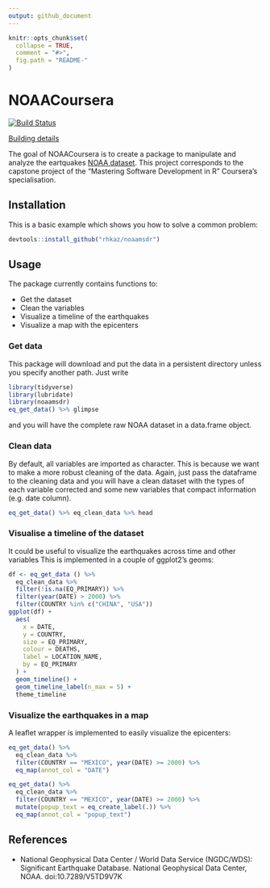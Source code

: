 ```yaml
---
output: github_document
---
```


```r
knitr::opts_chunk$set(
  collapse = TRUE,
  comment = "#>",
  fig.path = "README-"
)
```

# NOAACoursera

[![Build Status](https://travis-ci.org/rhkaz/noaamsdr.svg?branch=master)](https://travis-ci.org/rhkaz/noaamsdr) 

[Building details](https://travis-ci.org/rhkaz/noaamsdr)

The goal of NOAACoursera is to create a package to manipulate and analyze the
eartquakes [NOAA dataset](NOAA). This project corresponds to the capstone project of the 
"Mastering Software Development in R" Coursera's specialisation.

## Installation

This is a basic example which shows you how to solve a common problem:

```r
devtools::install_github("rhkaz/noaamsdr")
```

## Usage

The package currently contains functions to:

- Get the dataset
- Clean the variables
- Visualize a timeline of the earthquakes
- Visualize a map with the epicenters

### Get data
This package will download and put the data in a persistent directory unless you
specify another path. Just write 

```r
library(tidyverse)
library(lubridate)
library(noaamsdr)
eq_get_data() %>% glimpse
```

and you will have the complete raw NOAA dataset in a data.frame object.

### Clean data
By default, all variables are imported as character. This is because we want to
make a more robust cleaning of the data. Again, just pass the dataframe to 
the cleaning data and you will have a clean dataset with the types of each variable
corrected and some new variables that compact information (e.g. date column).

```r
eq_get_data() %>% eq_clean_data %>% head
```


### Visualise a timeline of the dataset
It could be useful to visualize the earthquakes across time and other variables
This is implemented in a couple of ggplot2's geoms: 

```r
df <- eq_get_data () %>%
  eq_clean_data %>%
  filter(!is.na(EQ_PRIMARY)) %>%
  filter(year(DATE) > 2000) %>%
  filter(COUNTRY %in% c("CHINA", "USA"))
ggplot(df) +
  aes(
    x = DATE,
    y = COUNTRY,
    size = EQ_PRIMARY,
    colour = DEATHS,
    label = LOCATION_NAME,
    by = EQ_PRIMARY
  ) +
  geom_timeline() +
  geom_timeline_label(n_max = 5) +
  theme_timeline
```

### Visualize the earthquakes in a map
A leaflet wrapper is implemented to easily visualize the epicenters:

```r
eq_get_data() %>%
  eq_clean_data %>%
  filter(COUNTRY == "MEXICO", year(DATE) >= 2000) %>%
  eq_map(annot_col = "DATE")

eq_get_data() %>%
  eq_clean_data %>%
  filter(COUNTRY == "MEXICO", year(DATE) >= 2000) %>%
  mutate(popup_text = eq_create_label(.)) %>%
  eq_map(annot_col = "popup_text")
```


## References

- National Geophysical Data Center / World Data Service (NGDC/WDS): 
  Significant Earthquake Database.
  National Geophysical Data Center, NOAA. doi:10.7289/V5TD9V7K

[NOAA]: https://www.ngdc.noaa.gov/nndc/struts/form?t=101650&s=1&d=1
